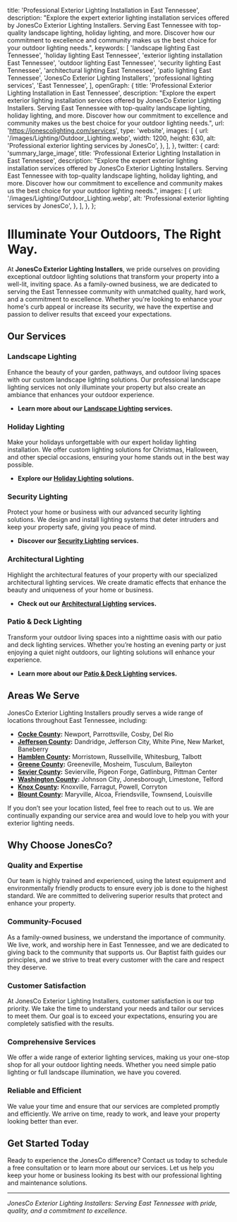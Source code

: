   title: 'Professional Exterior Lighting Installation in East Tennessee',
  description:
    "Explore the expert exterior lighting installation services offered by JonesCo Exterior Lighting Installers. Serving East Tennessee with top-quality landscape lighting, holiday lighting, and more. Discover how our commitment to excellence and community makes us the best choice for your outdoor lighting needs.",
  keywords: [
    'landscape lighting East Tennessee',
    'holiday lighting East Tennessee',
    'exterior lighting installation East Tennessee',
    'outdoor lighting East Tennessee',
    'security lighting East Tennessee',
    'architectural lighting East Tennessee',
    'patio lighting East Tennessee',
    'JonesCo Exterior Lighting Installers',
    'professional lighting services',
    'East Tennessee',
  ],
  openGraph: {
    title: 'Professional Exterior Lighting Installation in East Tennessee',
    description:
      "Explore the expert exterior lighting installation services offered by JonesCo Exterior Lighting Installers. Serving East Tennessee with top-quality landscape lighting, holiday lighting, and more. Discover how our commitment to excellence and community makes us the best choice for your outdoor lighting needs.",
    url: 'https://jonescolighting.com/services',
    type: 'website',
    images: [
      {
        url: '/images/Lighting/Outdoor_Lighting.webp',
        width: 1200,
        height: 630,
        alt: 'Professional exterior lighting services by JonesCo',
      },
    ],
  },
  twitter: {
    card: 'summary_large_image',
    title: 'Professional Exterior Lighting Installation in East Tennessee',
    description:
      "Explore the expert exterior lighting installation services offered by JonesCo Exterior Lighting Installers. Serving East Tennessee with top-quality landscape lighting, holiday lighting, and more. Discover how our commitment to excellence and community makes us the best choice for your outdoor lighting needs.",
    images: [
      {
        url: '/images/Lighting/Outdoor_Lighting.webp',
        alt: 'Professional exterior lighting services by JonesCo',
      },
    ],
  },
};

# Illuminate Your Outdoors, The Right Way.

At **JonesCo Exterior Lighting Installers**, we pride ourselves on providing exceptional outdoor lighting solutions that transform your property into a well-lit, inviting space. As a family-owned business, we are dedicated to serving the East Tennessee community with unmatched quality, hard work, and a commitment to excellence. Whether you're looking to enhance your home's curb appeal or increase its security, we have the expertise and passion to deliver results that exceed your expectations.

## Our Services

### Landscape Lighting
Enhance the beauty of your garden, pathways, and outdoor living spaces with our custom landscape lighting solutions. Our professional landscape lighting services not only illuminate your property but also create an ambiance that enhances your outdoor experience.

- **Learn more about our [Landscape Lighting](https://jonescolighting.com/services/landscape-lighting) services.**

### Holiday Lighting
Make your holidays unforgettable with our expert holiday lighting installation. We offer custom lighting solutions for Christmas, Halloween, and other special occasions, ensuring your home stands out in the best way possible.

- **Explore our [Holiday Lighting](https://jonescolighting.com/services/holiday-lighting) solutions.**

### Security Lighting
Protect your home or business with our advanced security lighting solutions. We design and install lighting systems that deter intruders and keep your property safe, giving you peace of mind.

- **Discover our [Security Lighting](https://jonescolighting.com/services/security-lighting) services.**

### Architectural Lighting
Highlight the architectural features of your property with our specialized architectural lighting services. We create dramatic effects that enhance the beauty and uniqueness of your home or business.

- **Check out our [Architectural Lighting](https://jonescolighting.com/services/architectural-lighting) services.**

### Patio & Deck Lighting
Transform your outdoor living spaces into a nighttime oasis with our patio and deck lighting services. Whether you’re hosting an evening party or just enjoying a quiet night outdoors, our lighting solutions will enhance your experience.

- **Learn more about our [Patio & Deck Lighting](https://jonescolighting.com/services/patio-deck-lighting) services.**

## Areas We Serve

JonesCo Exterior Lighting Installers proudly serves a wide range of locations throughout East Tennessee, including:

- **[Cocke County](https://jonescolighting.com/counties/cocke):** Newport, Parrottsville, Cosby, Del Rio
- **[Jefferson County](https://jonescolighting.com/counties/jefferson):** Dandridge, Jefferson City, White Pine, New Market, Baneberry
- **[Hamblen County](https://jonescolighting.com/counties/hamblen):** Morristown, Russellville, Whitesburg, Talbott
- **[Greene County](https://jonescolighting.com/counties/greene):** Greeneville, Mosheim, Tusculum, Baileyton
- **[Sevier County](https://jonescolighting.com/counties/sevier):** Sevierville, Pigeon Forge, Gatlinburg, Pittman Center
- **[Washington County](https://jonescolighting.com/counties/washington):** Johnson City, Jonesborough, Limestone, Telford
- **[Knox County](https://jonescolighting.com/counties/knox):** Knoxville, Farragut, Powell, Corryton
- **[Blount County](https://jonescolighting.com/counties/blount):** Maryville, Alcoa, Friendsville, Townsend, Louisville

If you don’t see your location listed, feel free to reach out to us. We are continually expanding our service area and would love to help you with your exterior lighting needs.

## Why Choose JonesCo?

### Quality and Expertise
Our team is highly trained and experienced, using the latest equipment and environmentally friendly products to ensure every job is done to the highest standard. We are committed to delivering superior results that protect and enhance your property.

### Community-Focused
As a family-owned business, we understand the importance of community. We live, work, and worship here in East Tennessee, and we are dedicated to giving back to the community that supports us. Our Baptist faith guides our principles, and we strive to treat every customer with the care and respect they deserve.

### Customer Satisfaction
At JonesCo Exterior Lighting Installers, customer satisfaction is our top priority. We take the time to understand your needs and tailor our services to meet them. Our goal is to exceed your expectations, ensuring you are completely satisfied with the results.

### Comprehensive Services
We offer a wide range of exterior lighting services, making us your one-stop shop for all your outdoor lighting needs. Whether you need simple patio lighting or full landscape illumination, we have you covered.

### Reliable and Efficient
We value your time and ensure that our services are completed promptly and efficiently. We arrive on time, ready to work, and leave your property looking better than ever.

## Get Started Today

Ready to experience the JonesCo difference? Contact us today to schedule a free consultation or to learn more about our services. Let us help you keep your home or business looking its best with our professional lighting and maintenance solutions.

---

*JonesCo Exterior Lighting Installers: Serving East Tennessee with pride, quality, and a commitment to excellence.*
